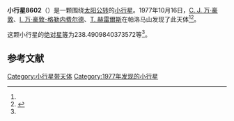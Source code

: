 {{Infobox planet
| bgcolour = #FFFFC0
| name = 8602 Oedicnemus
| symbol = 
| image = 
| caption = 
| discovery = yes
| discovery_ref = 
| discoverer = [[C._J._万·豪敦|C. J. 万·豪敦]]、[[I._万·豪敦-格勒内费尔德|I. 万·豪敦-格勒内费尔德]]、[[T._赫雷爾斯|T. 赫雷爾斯]]
| discovery_site = [[帕洛马山|帕洛马山]] 
| discovered = 1977年10月16日
| designations = yes
| mp_name = 
| named_after = 
| alt_names = 2480 T-3/ 1983 DG
| mp_category = [[主带小行星|主带小行星]]
| orbit_ref = <ref name="a">[http://ssd.jpl.nasa.gov/sbdb.cgi?sstr=8602 8602 Oedicnemus] {{Wayback|url=http://ssd.jpl.nasa.gov/sbdb.cgi?sstr=8602 |date=20140831014706 }}，小行星數據庫瀏覽器（JPL Small-Body Database Browser）－[[美国国家航空航天局|美国国家航空航天局]]喷气推进实验室</ref>
| epoch = 2456400.5 (2013年4月18日更新)
| aphelion = {{convert|2.716369618162844|AU|km|3|abbr=on|lk=out}}
| perihelion = {{convert|2.085120496290796|AU|km|3|abbr=on}}
| semimajor = {{convert|2.40074505722682|AU|km|3|abbr=on}}
| eccentricity = 0.13146942
| period = 1358.680968 [[日|日]]<br />3.72[[儒略年|儒略年]]
| avg_speed = 
| inclination = 8.074429812337927
| asc_node = 353.883321919668
| mean_anomaly = 
| arg_peri = 238.4909840373572
| satellites = 
| physical_characteristics = yes
| dimensions = 
| mass = 
| density = 
| surface_grav = 
| escape_velocity = 
| sidereal_day = 
| axial_tilt = 
| pole_ecliptic_lat = 
| pole_ecliptic_lon = 
| albedo = 
| temperatures= 
| temp_name1 = 
| mean_temp_1 = 
| max_temp_1 = 
| temp_name2 = 
| max_temp_2 = 
| spectral_type = 
| abs_magnitude = 238.4909840373572
}}

'''小行星8602'''（{{lang-en|8602 Oedicnemus}}）是一颗围绕[[太阳|太阳]][[公转|公转]]的[[小行星|小行星]]。1977年10月16日，[[C._J._万·豪敦|C. J. 万·豪敦]]、[[I._万·豪敦-格勒内费尔德|I. 万·豪敦-格勒内费尔德]]、[[T._赫雷爾斯|T. 赫雷爾斯]]在帕洛马山发现了此天体<ref name="a" /><ref>{{cite news|title=小行星列表|url=http://cfa-www.harvard.edu/iau/lists/NumberedMPs.txt|accessdate=2013-07-08|newspaper=哈佛大学|archive-date=2008-05-17|archive-url=https://web.archive.org/web/20080517010638/http://cfa-www.harvard.edu/iau/lists/NumberedMPs.txt|dead-url=no}}</ref>。

这颗小行星的[[绝对星等|绝对星等]]为238.4909840373572等<ref name="a" />。

==参考文献==
{{reflist}}
{{Minor Planet Number|[[小行星8601|小行星8601]]|[[小行星8603|小行星8603]]}}

{{小天体}}

[[Category:小行星带天体|Category:小行星带天体]]
[[Category:1977年发现的小行星|Category:1977年发现的小行星]]

{{asteroid-stub}}